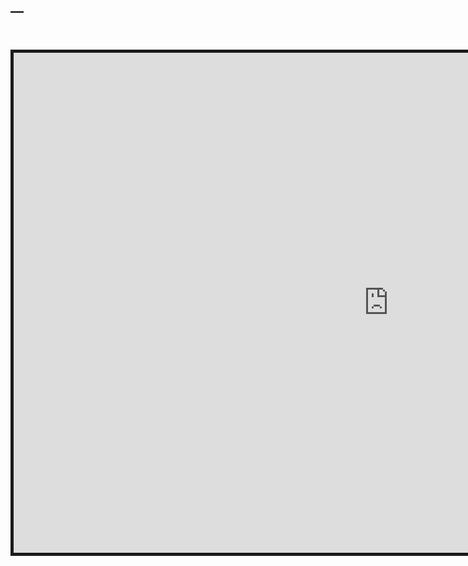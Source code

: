 ---
---
<link rel="stylesheet" href="styles.css" type="text/css">
<br>

<iframe src="https://utrecht-university.shinyapps.io/effects_coding/" style="border: 5px solid; width: 1200px; height: 800px;"></iframe>